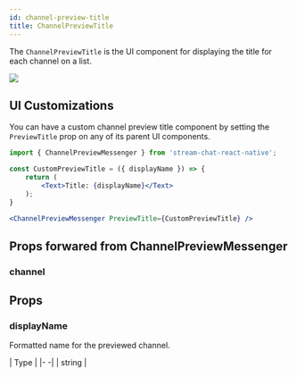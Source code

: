 ```yaml
---
id: channel-preview-title
title: ChannelPreviewTitle
---
```



The `ChannelPreviewTitle` is the UI component for displaying the title for each channel on a list.

![](../assets/api-references/components/channel-list/visual_guide_1.png) <!-- Replace with propert screenshot -->

## UI Customizations

You can have a custom channel preview title component by setting the `PreviewTitle` prop on any of its parent UI components.

```jsx
import { ChannelPreviewMessenger } from 'stream-chat-react-native';

const CustomPreviewTitle = ({ displayName }) => {
    return (
        <Text>Title: {displayName}</Text>
    );
}

<ChannelPreviewMessenger PreviewTitle={CustomPreviewTitle} />
```

## Props forwared from ChannelPreviewMessenger

### channel

<Channel/>

## Props

### displayName

Formatted name for the previewed channel.

| Type |
|- -|
| string |